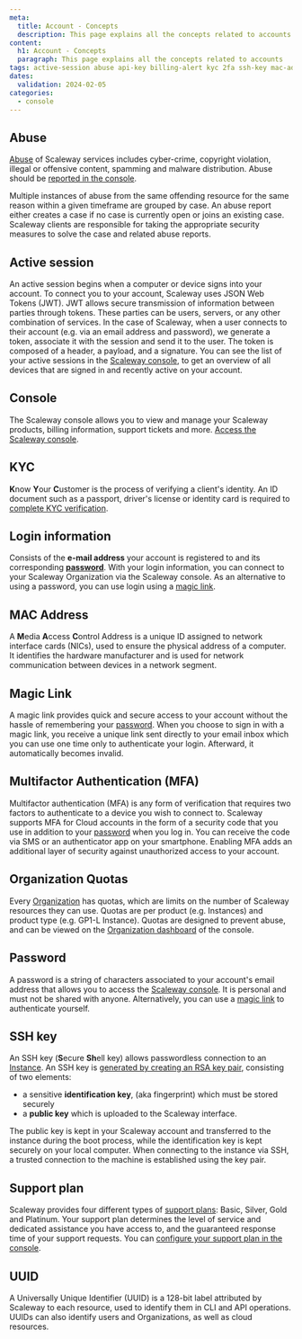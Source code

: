 ```yaml
---
meta:
  title: Account - Concepts
  description: This page explains all the concepts related to accounts
content:
  h1: Account - Concepts
  paragraph: This page explains all the concepts related to accounts
tags: active-session abuse api-key billing-alert kyc 2fa ssh-key mac-address
dates:
  validation: 2024-02-05
categories:
  - console
---
```


## Abuse

[Abuse](https://www.scaleway.com/en/abuse-notice/) of Scaleway services includes cyber-crime, copyright violation, illegal or offensive content, spamming and malware distribution. Abuse should be [reported in the console](https://console.scaleway.com/support/abuses/create).

Multiple instances of abuse from the same offending resource for the same reason within a given timeframe are grouped by case. An abuse report either creates a case if no case is currently open or joins an existing case. Scaleway clients are responsible for taking the appropriate security measures to solve the case and related abuse reports.

## Active session

An active session begins when a computer or device signs into your account. To connect you to your account, Scaleway uses JSON Web Tokens (JWT). JWT allows secure transmission of information between parties through tokens. These parties can be users, servers, or any other combination of services. In the case of Scaleway, when a user connects to their account (e.g. via an email address and password), we generate a token, associate it with the session and send it to the user. The token is composed of a header, a payload, and a signature. You can see the list of your active sessions in the [Scaleway console](https://console.scaleway.com/account/user/profile), to get an overview of all devices that are signed in and recently active on your account.

## Console

The Scaleway console allows you to view and manage your Scaleway products, billing information, support tickets and more. [Access the Scaleway console](https://console.scaleway.com/organization).

## KYC

**K**now **Y**our **C**ustomer is the process of verifying a client's identity. An ID document such as a passport, driver's license or identity card is required to [complete KYC verification](/console/account/how-to/verify-identity/).

## Login information

Consists of the **e-mail address** your account is registered to and its corresponding [**password**](#password). With your login information, you can connect to your Scaleway Organization via the Scaleway console. As an alternative to using a password, you can use login using a [magic link](#magic-link).

## MAC Address

A **M**edia **A**ccess **C**ontrol Address is a unique ID assigned to network interface cards (NICs), used to ensure the physical address of a computer. It identifies the hardware manufacturer and is used for network communication between devices in a network segment.

## Magic Link

A magic link provides quick and secure access to your account without the hassle of remembering your [password](#login-information). When you choose to sign in with a magic link, you receive a unique link sent directly to your email inbox which you can use one time only to authenticate your login. Afterward, it automatically becomes invalid.

## Multifactor Authentication (MFA)

Multifactor authentication (MFA) is any form of verification that requires two factors to authenticate to a device you wish to connect to. Scaleway supports MFA for Cloud accounts in the form of a security code that you use in addition to your [password](#password) when you log in. You can receive the code via SMS or an authenticator app on your smartphone. Enabling MFA adds an additional layer of security against unauthorized access to your account.

## Organization Quotas

Every [Organization](#organization) has quotas, which are limits on the number of Scaleway resources they can use. Quotas are per product (e.g. Instances) and product type (e.g. GP1-L Instance). Quotas are designed to prevent abuse, and can be viewed on the [Organization dashboard](https://console.scaleway.com/organization/settings) of the console.

## Password

A password is a string of characters associated to your account's email address that allows you to access the [Scaleway console](https://console.scaleway.com/). It is personal and must not be shared with anyone. Alternatively, you can use a [magic link](#magic-link) to authenticate yourself.

## SSH key

An SSH key (**S**ecure **Sh**ell key) allows passwordless connection to an [Instance](/compute/instances/concepts/#instance). An SSH key is [generated by creating an RSA key pair](/identity-and-access-management/organizations-and-projects/how-to/create-ssh-key/), consisting of two elements:

- a sensitive **identification key**, (aka fingerprint) which must be stored securely
- a **public key** which is uploaded to the Scaleway interface.

The public key is kept in your Scaleway account and transferred to the instance during the boot process, while the identification key is kept securely on your local computer. When connecting to the instance via SSH, a trusted connection to the machine is established using the key pair.

## Support plan

Scaleway provides four different types of [support plans](https://console.scaleway.com/support/plans): Basic, Silver, Gold and Platinum. Your support plan determines the level of service and dedicated assistance you have access to, and the guaranteed response time of your support requests. You can [configure your support plan in the console](/console/account/how-to/configure-support-plans/).

## UUID

A Universally Unique Identifier (UUID) is a 128-bit label attributed by Scaleway to each resource, used to identify them in CLI and API operations. UUIDs can also identify users and Organizations, as well as cloud resources.